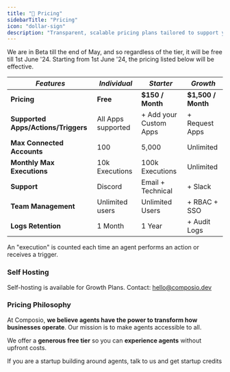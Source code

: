 ```yaml
---
title: "💸 Pricing"
sidebarTitle: "Pricing"
icon: "dollar-sign"
description: "Transparent, scalable pricing plans tailored to support your growth at every stage."
---
```


<Tip>
  We are in Beta till the end of May, and so regardless of the tier, it will be free till 1st June '24.
</Tip>
Starting from 1st June '24, the pricing listed below will be effective.

| *Features*                                         | *Individual*                                         | *Starter*                                    | *Growth*                                    |
|-------------------------------------------------|-------------------------------------------------|-----------------------------------------------|-----------------------------------------------|
| **Pricing**                                       | **Free**                                        | **$150 / Month**                            | **$1,500 / Month**                            |
| **Supported Apps/Actions/Triggers**             | All Apps supported                              | + Add your Custom Apps                        | + Request Apps      |
| **Max Connected Accounts**                      | 100                                             | 5,000                                         | Unlimited                                     |
| **Monthly Max Executions**   | 10k Executions                                  | 100k Executions                               | Unlimited                                     |
| **Support**                                     | Discord                                  | Email + Technical                             | + Slack     |
| **Team Management**                             | Unlimited users                                 | Unlimited Users                               | + RBAC + SSO            |
| **Logs Retention**                              | 1 Month                                         | 1 Year                                        | + Audit Logs                           |

An "execution" is counted each time an agent performs an action or receives a trigger.

### Self Hosting
Self-hosting is available for Growth Plans. Contact: hello@composio.dev

### Pricing Philosophy
At Composio, **we believe agents have the power to transform how businesses operate**. Our mission is to make agents accessible to all.

We offer a **generous free tier** so you can **experience agents** without upfront costs.

<Info>If you are a startup building around agents, talk to us and get startup credits</Info>
